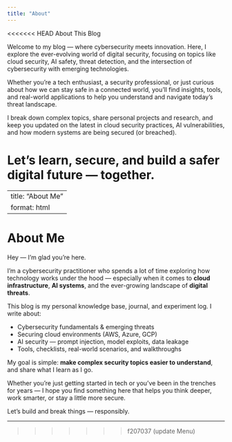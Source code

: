 ```yaml
---
title: "About"
---
```


<<<<<<< HEAD
About This Blog

Welcome to my blog — where cybersecurity meets innovation. Here, I explore the ever-evolving world of digital security, focusing on topics like cloud security, AI safety, threat detection, and the intersection of cybersecurity with emerging technologies.

Whether you're a tech enthusiast, a security professional, or just curious about how we can stay safe in a connected world, you'll find insights, tools, and real-world applications to help you understand and navigate today's threat landscape.

I break down complex topics, share personal projects and research, and keep you updated on the latest in cloud security practices, AI vulnerabilities, and how modern systems are being secured (or breached).

Let’s learn, secure, and build a safer digital future — together.
=======
---
title: "About Me"
format: html
---

# About Me

Hey — I'm glad you're here.

I'm a cybersecurity practitioner who spends a lot of time exploring how technology works under the hood — especially when it comes to **cloud infrastructure**, **AI systems**, and the ever-growing landscape of **digital threats**.

This blog is my personal knowledge base, journal, and experiment log. I write about:

- Cybersecurity fundamentals & emerging threats  
- Securing cloud environments (AWS, Azure, GCP)  
- AI security — prompt injection, model exploits, data leakage  
- Tools, checklists, real-world scenarios, and walkthroughs

My goal is simple: **make complex security topics easier to understand**, and share what I learn as I go.

Whether you're just getting started in tech or you've been in the trenches for years — I hope you find something here that helps you think deeper, work smarter, or stay a little more secure.

Let’s build and break things — responsibly.

---

>>>>>>> f207037 (update Menu)
